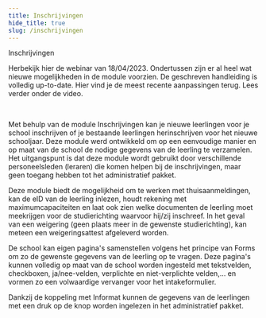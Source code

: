 ```yaml
---
title: Inschrijvingen
hide_title: true
slug: /inschrijvingen
---
```


<ImageTitle img="inschrijvingen.png">Inschrijvingen</ImageTitle>


Herbekijk hier de webinar van 18/04/2023. Ondertussen zijn er al heel wat nieuwe mogelijkheden in de module voorzien. De geschreven handleiding is volledig up-to-date. Hier vind je de meest recente aanpassingen terug. Lees verder onder de video. 

<Youtube url="https://www.youtube.com/embed/qgJtWpAjh98" /> 

<br />

Met behulp van de module Inschrijvingen kan je nieuwe leerlingen voor je school inschrijven of je bestaande leerlingen herinschrijven voor het nieuwe schooljaar. Deze module werd ontwikkeld om op een eenvoudige manier en op maat van de school de nodige gegevens van de leerling te verzamelen. Het uitgangspunt is dat deze module wordt gebruikt door verschillende personeelsleden (leraren) die komen helpen bij de inschrijvingen, maar geen toegang hebben tot het administratief pakket.<br />

Deze module biedt de mogelijkheid om te werken met thuisaanmeldingen, kan de eID van de leerling inlezen, houdt rekening met maximumcapaciteiten en laat ook zien welke documenten de leerling moet meekrijgen voor de studierichting waarvoor hij/zij inschreef. In het geval van een weigering (geen plaats meer in de gewenste studierichting), kan meteen een weigeringsattest afgeleverd worden.

De school kan eigen pagina's samenstellen volgens het principe van Forms om zo de gewenste gegevens van de leerling op te vragen. Deze pagina's kunnen volledig op maat van de school worden ingesteld met tekstvelden, checkboxen, ja/nee-velden, verplichte en niet-verplichte velden,… en vormen zo een volwaardige vervanger voor het intakeformulier.

Dankzij de koppeling met Informat kunnen de gegevens van de leerlingen met een druk op de knop worden ingelezen in het administratief pakket.


<br />
<DocCardList />


